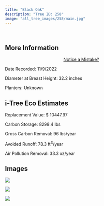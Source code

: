 ```yaml
---
title: "Black Oak"
description: "Tree ID: 258"
image: "all_tree_images/258/main.jpg"
---
```


<br>

## **More Information**
::: column-margin
<center><a class="button" href="https://forms.gle/W6f5nwYxrM33hF4f7">Notice a Mistake?</a></center>
:::


Date Recorded:  11/9/2022

Diameter at Breast Height:  32.2  inches

Planters:  Unknown

## **i-Tree Eco Estimates**


 Replacement Value: $ 10447.97

 Carbon Storage:  8298.4  lbs

 Gross Carbon Removal:  96  lbs/year

 Avoided Runoff:  78.3  ft<sup>3</sup>/year

 Air Pollution Removal:  33.3  oz/year

## **Images**


 ![](all_tree_images/258/IMG_7305.jpg)

 ![](all_tree_images/258/IMG_7306.jpg)

 ![](all_tree_images/258/main.jpg)
